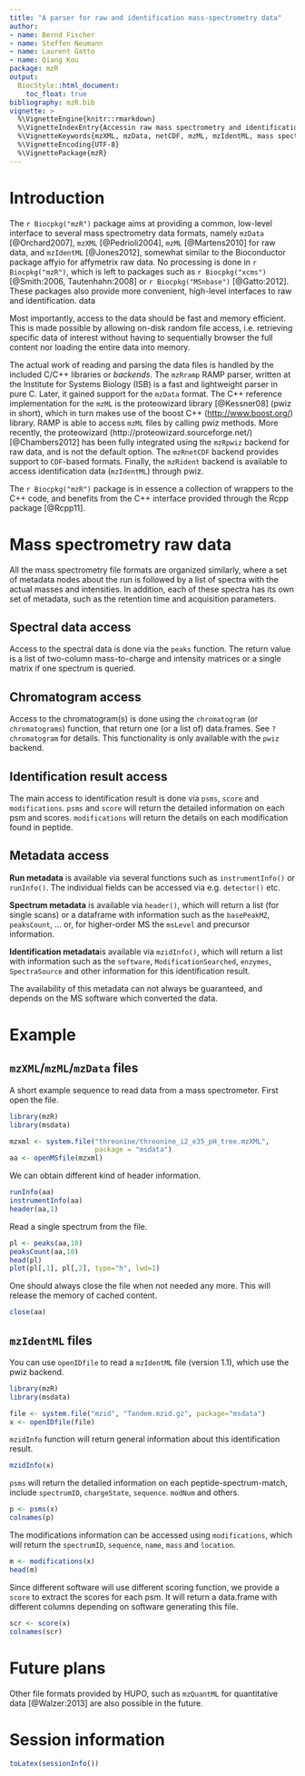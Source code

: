 ```yaml
---
title: "A parser for raw and identification mass-spectrometry data"
author: 
- name: Bernd Fischer
- name: Steffen Neumann
- name: Laurent Gatto
- name: Qiang Kou
package: mzR
output:
  BiocStyle::html_document:
    toc_float: true
bibliography: mzR.bib 	
vignette: >
  %\VignetteEngine{knitr::rmarkdown}
  %\VignetteIndexEntry{Accessin raw mass spectrometry and identification data}
  %\VignetteKeywords{mzXML, mzData, netCDF, mzML, mzIdentML, mass spectrometry, proteomics, metabolomics}
  %\VignetteEncoding{UTF-8}
  %\VignettePackage{mzR}
---
```


# Introduction

The `r Biocpkg("mzR")` package aims at providing a common, low-level
interface to several mass spectrometry data formats, namely `mzData`
[@Orchard2007], `mzXML` [@Pedrioli2004], `mzML` [@Martens2010] for raw
data, and `mzIdentML` [@Jones2012], somewhat similar to the
Bioconductor package affyio for affymetrix raw data. No processing is
done in `r Biocpkg("mzR")`, which is left to packages such as `r
Biocpkg("xcms")` [@Smith:2006, Tautenhahn:2008] or 
`r Biocpkg("MSnbase")` [@Gatto:2012]. These packages also provide more
convenient, high-level interfaces to raw and identification. data

Most importantly, access to the data should be fast and memory
efficient. This is made possible by allowing on-disk random file
access, i.e. retrieving specific data of interest without having to
sequentially browser the full content nor loading the entire data into
memory.

The actual work of reading and parsing the data files is handled by
the included C/C++ libraries or *backends*. The `mzRramp` RAMP parser,
written at the Institute for Systems Biology (ISB) is a fast and
lightweight parser in pure C. Later, it gained support for the
`mzData` format. The C++ reference implementation for the `mzML` is
the proteowizard library [@Kessner08] (pwiz in short), which in turn
makes use of the boost C++ (<http://www.boost.org/>) library. RAMP is
able to access `mzML` files by calling pwiz methods. More recently,
the proteowizard (http://proteowizard.sourceforge.net/)
[@Chambers2012] has been fully integrated using the `mzRpwiz` backend
for raw data, and is not the default option. The `mzRnetCDF` backend
provides support to `CDF`-based formats. Finally, the `mzRident`
backend is available to access identification data (`mzIdentML`)
through pwiz.

The `r Biocpkg("mzR")` package is in essence a collection of wrappers
to the C++ code, and benefits from the C++ interface provided through
the Rcpp package [@Rcpp11].


# Mass spectrometry raw data

All the mass spectrometry file formats are organized similarly, where
a set of metadata nodes about the run is followed by a list of spectra
with the actual masses and intensities. In addition, each of these
spectra has its own set of metadata, such as the retention time and
acquisition parameters.

## Spectral data access

Access to the spectral data is done via the `peaks` function. The
return value is a list of two-column mass-to-charge and intensity
matrices or a single matrix if one spectrum is queried.

## Chromatogram access

Access to the chromatogram(s) is done using the `chromatogram` (or
`chromatograms`) function, that return one (or a list of)
data.frames. See `?chromatogram` for details. This functionality is
only available with the `pwiz` backend.

## Identification result access

The main access to identification result is done via `psms`, `score`
and `modifications`.  `psms` and `score` will return the detailed
information on each psm and scores.  `modifications` will return the
details on each modification found in peptide.

## Metadata access

**Run metadata** is available via several functions such as
`instrumentInfo()` or `runInfo()`. The individual fields can be
accessed via e.g. `detector()` etc.

**Spectrum metadata** is available via `header()`, which will return a
list (for single scans) or a dataframe with information such as the
`basePeakMZ`, `peaksCount`, ... or, for higher-order MS the `msLevel`
and precursor information.

**Identification metadata**is available via `mzidInfo()`, which will
return a list with information such as the `software`,
`ModificationSearched`, `enzymes`, `SpectraSource` and other
information for this identification result.

The availability of this metadata can not always be guaranteed, and
depends on the MS software which converted the data.

# Example

## `mzXML`/`mzML`/`mzData` files

A short example sequence to read data from a mass spectrometer. 
First open the file.

```r
library(mzR)
library(msdata)

mzxml <- system.file("threonine/threonine_i2_e35_pH_tree.mzXML", 
                     package = "msdata")
aa <- openMSfile(mzxml) 
``` 

We can obtain different kind of header information.

```r
runInfo(aa)
instrumentInfo(aa)
header(aa,1)
``` 

Read a single spectrum from the file.

```r
pl <- peaks(aa,10)
peaksCount(aa,10)
head(pl)
plot(pl[,1], pl[,2], type="h", lwd=1)
``` 

One should always close the file when not needed any more. This will
release the memory of cached content.

```r
close(aa)
``` 

## `mzIdentML` files

You can use `openIDfile` to read a `mzIdentML` file (version 1.1),
which use the pwiz backend.

```r
library(mzR)
library(msdata)

file <- system.file("mzid", "Tandem.mzid.gz", package="msdata")
x <- openIDfile(file)
``` 

`mzidInfo` function will return general information about this
identification result.

```r
mzidInfo(x)
``` 

`psms` will return the detailed information on each
peptide-spectrum-match, include `spectrumID`, `chargeState`,
`sequence`. `modNum` and others.

```r
p <- psms(x)
colnames(p)
```

The modifications information can be accessed using `modifications`,
which will return the `spectrumID`, `sequence`, `name`, `mass` and
`location`.

```r
m <- modifications(x)
head(m)
```

Since different software will use different scoring function, we
provide a `score` to extract the scores for each psm. It will return a
data.frame with different columns depending on software generating
this file.

```r
scr <- score(x)
colnames(scr)
```

# Future plans

Other file formats provided by HUPO, such as `mzQuantML` for
quantitative data [@Walzer:2013] are also possible in the future.

# Session information {#sec:sessionInfo} 

```r
toLatex(sessionInfo())
``` 
